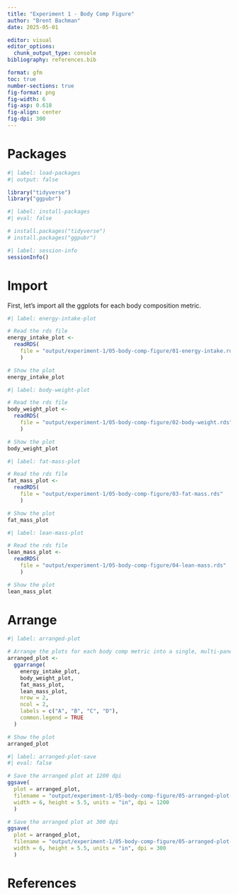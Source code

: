 ```yaml
---
title: "Experiment 1 - Body Comp Figure"
author: "Brent Bachman"
date: 2025-05-01

editor: visual
editor_options: 
  chunk_output_type: console
bibliography: references.bib

format: gfm
toc: true
number-sections: true
fig-format: png
fig-width: 6
fig-asp: 0.618
fig-align: center
fig-dpi: 300
---
```


# Packages

```r
#| label: load-packages
#| output: false

library("tidyverse")
library("ggpubr")
```

```r
#| label: install-packages
#| eval: false

# install.packages("tidyverse")
# install.packages("ggpubr")
```

```r
#| label: session-info
sessionInfo()
```

# Import

First, let's import all the ggplots for each body composition metric.

```r
#| label: energy-intake-plot

# Read the rds file
energy_intake_plot <-
  readRDS(
    file = "output/experiment-1/05-body-comp-figure/01-energy-intake.rds"
    )

# Show the plot
energy_intake_plot
```

```r
#| label: body-weight-plot

# Read the rds file
body_weight_plot <-
  readRDS(
    file = "output/experiment-1/05-body-comp-figure/02-body-weight.rds"
    )

# Show the plot
body_weight_plot
```

```r
#| label: fat-mass-plot

# Read the rds file
fat_mass_plot <-
  readRDS(
    file = "output/experiment-1/05-body-comp-figure/03-fat-mass.rds"
    )

# Show the plot
fat_mass_plot
```

```r
#| label: lean-mass-plot

# Read the rds file
lean_mass_plot <-
  readRDS(
    file = "output/experiment-1/05-body-comp-figure/04-lean-mass.rds"
    )

# Show the plot
lean_mass_plot
```

# Arrange

```r
#| label: arranged-plot

# Arrange the plots for each body comp metric into a single, multi-panel plot
arranged_plot <- 
  ggarrange(
    energy_intake_plot,
    body_weight_plot,
    fat_mass_plot,
    lean_mass_plot,
    nrow = 2,
    ncol = 2,
    labels = c("A", "B", "C", "D"),
    common.legend = TRUE
  )

# Show the plot
arranged_plot
```

```r
#| label: arranged-plot-save
#| eval: false

# Save the arranged plot at 1200 dpi
ggsave(
  plot = arranged_plot,
  filename = "output/experiment-1/05-body-comp-figure/05-arranged-plot-1200.tiff",
  width = 6, height = 5.5, units = "in", dpi = 1200
  )

# Save the arranged plot at 300 dpi
ggsave(
  plot = arranged_plot,
  filename = "output/experiment-1/05-body-comp-figure/05-arranged-plot-300.tiff",
  width = 6, height = 5.5, units = "in", dpi = 300
  )
```

# References
